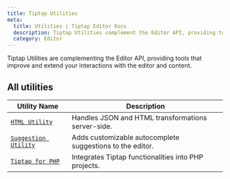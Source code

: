 ```yaml
---
title: Tiptap Utilities
meta:
  title: Utilities | Tiptap Editor Docs
  description: Tiptap Utilities complement the Editor API, providing tools to help you with your editor and content. Learn more in the docs!
  category: Editor
---
```


Tiptap Utilities are complementing the Editor API, providing tools that improve and extend your interactions with the editor and content.

## All utilities

| Utility Name                                             | Description                                               |
| -------------------------------------------------------- | --------------------------------------------------------- |
| [`HTML Utility`](/editor/api/utilities/html)             | Handles JSON and HTML transformations server-side.        |
| [`Suggestion Utility`](/editor/api/utilities/suggestion) | Adds customizable autocomplete suggestions to the editor. |
| [`Tiptap for PHP`](/editor/api/utilities/tiptap-for-php) | Integrates Tiptap functionalities into PHP projects.      |
